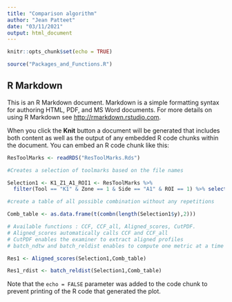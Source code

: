 ```yaml
---
title: "Comparison algorithm"
author: "Jean Patteet"
date: "03/11/2021"
output: html_document
---
```


```r
knitr::opts_chunk$set(echo = TRUE)

source("Packages_and_Functions.R")
```

## R Markdown

This is an R Markdown document. Markdown is a simple formatting syntax for authoring HTML, PDF, and MS Word documents. For more details on using R Markdown see <http://rmarkdown.rstudio.com>.

When you click the **Knit** button a document will be generated that includes both content as well as the output of any embedded R code chunks within the document. You can embed an R code chunk like this:

```r
ResToolMarks <- readRDS("ResToolMarks.Rds")
```



```r
#Creates a selection of toolmarks based on the file names

Selection1 <- K1_Z1_A1_ROI1 <- ResToolMarks %>%
  filter(Tool == "K1" & Zone == 1 & Side == "A1" & ROI == 1) %>% select(File,y)

#create a table of all possible combination without any repetitions

Comb_table <- as.data.frame(t(combn(length(Selection1$y),2)))
```



```r
# Available functions : CCF, CCF_all, Aligned_scores, CutPDF. 
# Aligned_scores automatically calls CCF and CCF_all
# CutPDF enables the examiner to extract aligned profiles
# batch_ndtw and batch_reldist enables to compute one metric at a time

Res1 <- Aligned_scores(Selection1,Comb_table)

Res1_rdist <- batch_reldist(Selection1,Comb_table)


```

Note that the `echo = FALSE` parameter was added to the code chunk to prevent printing of the R code that generated the plot.

